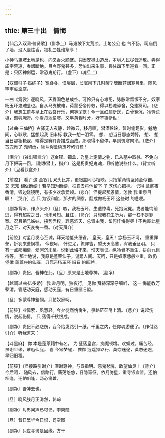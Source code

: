 ```yaml
---
---
---
```

title: 第三十出　情悔
---



【仙吕入双调·普贤歌】〔副净上〕马嵬坡下太荒凉，土地公公 也 气不扬。祠庙倒了墙，没人烧炷香，福礼三牲谁祭享！

小神马嵬坡土地是也，向来香火颇盛。只因安禄山造反，本境人民尽皆逃散。弄得庙宇荒凉，香烟断绝。目今野鬼甚多，恐怕出来生事，且往四下里巡看一回。正是：只因神倒运，常恐鬼胡行。〔虚下〕〔魂旦上〕



【双调引子·捣练子】冤叠叠，恨层层，长眠泉下几时醒？魂断苍烟寒月里，随风窣窣度空庭。

一曲《霓裳》逐晓风，天香国色总成空。可怜只有心难死，脉脉常留恨不穷。奴家杨玉环鬼魂是也。自从马嵬被难，荷蒙岳帝传敕，得以栖魂驿舍，免堕冥司。〔悲介〕我想生前与皇上在西宫行乐，何等荣宠！今一旦红颜断送，白骨冤沉，冷驿荒垣，孤魂淹滞。你看月淡星寒，又早黄昏时分，好不凄惨也！



【过曲·三仙桥】古驿无人夜静，趁微云，移月暝，潜潜趓趓，暂时偷现影。魆地间，心耿耿，猛想起我 旧丰标 教我一想一泪零。 想、 想当日那态娉婷， 想、 想当日那妆艳靓，端得是赛丹青描成画成。那晓得不留停，早则饥寒肉冷。〔悲介〕 苦变做了 鬼胡由，谁认得是杨玉环的行径！

〔泪介〕〔袖出钗盒介〕这金钗、钿盒，乃皇上定情之物，已从墓中取得。不免向月下把玩一回。〔副净潜上，指介〕这是杨贵妃鬼魂，且听他说些什么。〔背立听介〕〔旦看钗盒介〕



【前腔】 看了 这 金钗儿 双头比并，更钿盒同心相映。只指望两情坚如金似钿，又 怎知 翻做断绠！若早知为断绠，枉自去将他留下 了 这伤心把柄。 记得 盒底夜香清，钗边晓镜明，有多少欢承爱领。〔悲介〕但提起那恩情，怎教 我 重泉目瞑！〔哭介〕苦 只 为钗和盒，那夕的绸缪，翻成做杨玉环 这些时 的悲哽。

〔副净背听，作点头介〕〔旦〕咳，我杨玉环，生遭惨毒，死抱沉冤。或者能悔前愆，得有超拔之日，也未可知。且住，〔悲介〕只想我在生所为，那一桩不是罪案。况且弟兄姊妹，挟势弄权，罪恶滔天，总皆由我，如何忏悔得尽！不免趁此星月之下，对天哀祷一番。〔对天拜介〕



【前腔】对星月发心至诚，拜天地低头细省。 皇天，皇天！念杨玉环呵， 重重罪孽，折罚来遭祸横。 今夜呵， 忏愆尤，陈罪眚，望天天高鉴，宥我垂证明。 只 有一点那痴情，爱河沉未醒。说到此悔不来，惟天表证。纵冷骨不重生，拼向九泉待等。 那土地说，我原是蓬莱仙子，谴谪人间。天呵，只是奴家恁般业重，敢仍望做 蓬莱座的仙班，只愿还杨玉环 旧日 的匹聘。

〔副净〕贵妃，吾神在此。〔旦〕原来是土地尊神。〔副净〕



【越调过曲·忆多娇】 我 趁月明，独夜行。 见你 拜祷深深仔细听， 这一 悔能教万孽清。管感动天庭，感动天庭，有日重圆旧盟。

〔旦〕多蒙尊神鉴悯。只怕奴家呵，



【前腔】业障萦，夙慧轻。今夕徒然愧悔生，泉路茫茫隔上清。〔悲介〕说起伤情，说起伤情， 只 落得千秋恨成。

〔副净〕贵妃不必悲伤，我今给发路引一纸。千里之内，任你魂游便了。〔作付路引介〕听我道来：



【斗黑麻】 你 本是蓬莱籍中有名， 为 堕落皇宫，痴魔顿增。欢娱过，痛苦经，虽谢尘缘，难返仙庭。 喜 今宵梦醒， 教你 逍遥择路行。莫恋迷途，莫恋迷途，早归旧程。

【前腔】〔旦接路引谢介〕深谢尊神，与奴指明。怨鬼愁魂，敢望仙灵！〔背介〕 今后呵， 随风去，信路行。荡荡悠悠，日隐宵征。依月傍星，重寻钗盒盟。还怕相逢，还怕相逢，两心痛增。

〔副净〕吾神去也。



〔旦〕晓风残月正潸然，韩琮



〔副净〕对影闻声已可怜。李商隐



〔旦〕昔日繁华今日恨，司空图



〔副净〕只应寻访是因缘。方干